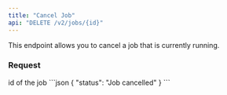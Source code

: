 ```yaml
---
title: "Cancel Job"
api: "DELETE /v2/jobs/{id}"
---
```


This endpoint allows you to cancel a job that is currently running.

### Request
<ParamField path="id" type="string" required>
  id of the job
</ParamField>

<ResponseExample>
```json
{
  "status": "Job cancelled"
}
```
</ResponseExample>

